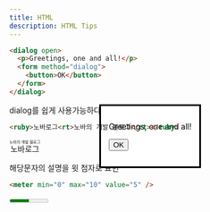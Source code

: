 ```yaml
---
title: HTML
description: HTML Tips
---
```


```html
<dialog open>
  <p>Greetings, one and all!</p>
  <form method="dialog">
    <button>OK</button>
  </form>
</dialog>
```
<dialog open>
  <p>Greetings, one and all!</p>
  <form method="dialog">
    <button>OK</button>
  </form>
</dialog>

dialog를 쉽게 사용가능하다

```html
<ruby>노바로그<rt>노바의 개발 블로그</rt></ruby>
```
<ruby>노바로그<rt>노바의 개발 블로그</rt></ruby>

해당문자의 설명을 윗 첨자로 표현
```html
<meter min="0" max="10" value="5" />
```
<meter min="0" max="10" value="5" />

값을 게이지 형태로 표현

```html
<kbd>ALT</kbd>
```
<kbd>ALT</kbd>

키보드 입력을 나타낼 때 사용
```html
<attr title="별걸 다 줄이네">별다줄</attr>
```
<attr title="별걸 다 줄이네">별다줄</attr>

축약형 단어를 쓸 때 사용
```html
<input type="email" id="email" />
```
<input type="email" id="email" style={{ border: '1px solid #dbdbdb' }} />

type과 id를 email로 주면 chrome 기준 이메일 자동완성 기능이 동작한다

```html
<input type="text" autofocus />
```
autofocus 속성을 주면 페이지가 로드될 때 자동으로 포커스를 갖는다

```html
<label for="name">닉네임 :</label>
<input type="text" id="name" />
```
<label for="name">닉네임 :</label>
<input type="text" id="name" style={{ border: '1px solid #dbdbdb' }} />

id를주고 label for과 매칭시키면 label을 클릭했을 때에도 input에 포커싱된다 

```html
<button type="reset">버튼</button>
```
reset type은 form 안의 양식을 초기화 시켜준다
